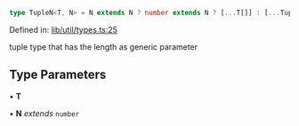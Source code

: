```ts
type TupleN<T, N> = N extends N ? number extends N ? [...T[]] : [...TupleRec<T, N, []>] : never;
```

Defined in: [lib/util/types.ts:25](https://github.com/o1-labs/o1js/blob/df1ff77af12d7cbbed4a6167f02815fad4f0dceb/src/lib/util/types.ts#L25)

tuple type that has the length as generic parameter

## Type Parameters

• **T**

• **N** *extends* `number`
